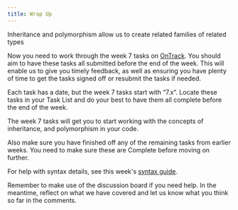 ```yaml
---
title: Wrap Up
---
```


Inheritance and polymorphism allow us to create related families of related types

Now you need to work through the week 7 tasks on [OnTrack](https://ontrack.deakin.edu.au). You should aim to have these tasks all submitted before the end of the week. This will enable us to give you timely feedback, as well as ensuring you have plenty of time to get the tasks signed off or resubmit the tasks if needed.

Each task has a date, but the week 7 tasks start with “7.x”. Locate these tasks in your Task List and do your best to have them all complete before the end of the week.

The week 7 tasks will get you to start working with the concepts of inheritance, and polymorphism in your code.

Also make sure you have finished off any of the remaining tasks from earlier weeks. You need to make sure these are Complete before moving on further.

For help with syntax details, see this week's [syntax guide](/book/part-3-programs-as-concepts/7-inheritance-polymorphism/1-concepts/08-syntax-guide).

Remember to make use of the discussion board if you need help. In the meantime, reflect on what we have covered and let us know what you think so far in the comments.
